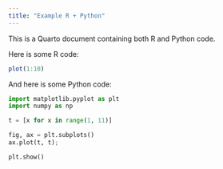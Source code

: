 ```yaml
---
title: "Example R + Python"
---
```


This is a Quarto document containing both R and Python code.

Here is some R code:

```r
plot(1:10)
```

And here is some Python code:

```python
import matplotlib.pyplot as plt
import numpy as np

t = [x for x in range(1, 11)]

fig, ax = plt.subplots()
ax.plot(t, t);

plt.show()
```